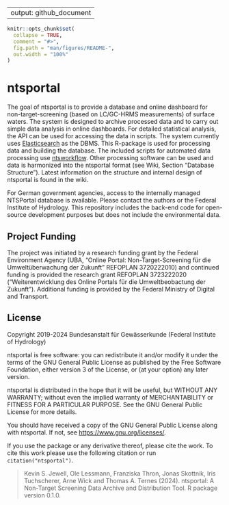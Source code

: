 
---
output: github_document
---

<!-- README.md is generated from README.Rmd. Please edit that file -->

```r
knitr::opts_chunk$set(
  collapse = TRUE,
  comment = "#>",
  fig.path = "man/figures/README-",
  out.width = "100%"
)
```

# ntsportal


The goal of ntsportal is to provide a database and online dashboard for non-target-screening (based on LC/GC-HRMS measurements) of surface waters. The system is designed to archive processed data and to carry out simple data analysis in online dashboards. For detailed statistical analysis, the API can be used for accessing the data in scripts. The system currently uses [Elasticsearch](https://www.elastic.co/guide/en/elasticsearch/reference/current/index.html) as the DBMS. This R-package is used for processing data and building the database. The included scripts for automated data processing use [ntsworkflow](https://github.com/bafg-bund/ntsworkflow). Other processing software can be used and data is harmonized into the ntsportal format (see Wiki, Section "Database Structure"). Latest information on the structure and internal design of ntsportal is found in the wiki.

For German government agencies, access to the internally managed NTSPortal database is available. Please contact the authors or the Federal Institute of Hydrology. This repository includes the back-end code for open-source development purposes but does not include the environmental data.

## Project Funding

The project was initiated by a research funding grant by the Federal Environment Agency (UBA, "Online Portal: Non-Target-Screening für die Umweltüberwachung der Zukunft" REFOPLAN 3720222010) and continued funding is provided the research grant REFOPLAN 3723222020 ("Weiterentwicklung des Online Portals für die Umweltbeobactung der Zukunft"). Additional funding is provided by the Federal Ministry of Digital and Transport. 

## License

Copyright 2019-2024 Bundesanstalt für Gewässerkunde (Federal Institute of Hydrology)

ntsportal is free software: you can redistribute it and/or modify it under the 
terms of the GNU General Public License as published by the Free Software 
Foundation, either version 3 of the License, or (at your option) any 
later version.

ntsportal is distributed in the hope that it will be useful, but WITHOUT ANY 
WARRANTY; without even the implied warranty of MERCHANTABILITY or FITNESS 
FOR A PARTICULAR PURPOSE. See the GNU General Public License for more details.

You should have received a copy of the GNU General Public License along 
with ntsportal. If not, see <https://www.gnu.org/licenses/>.

If you use the package or any derivative thereof, please cite the work.
To cite this work please use the following citation or run `citation("ntsportal")`.

> Kevin S. Jewell, Ole Lessmann, Franziska Thron, Jonas Skottnik, Iris Tuchscherer, Arne Wick and Thomas A. Ternes (2024). 
> ntsportal: A Non-Target Screening Data Archive and Distribution Tool. R package version 0.1.0.




